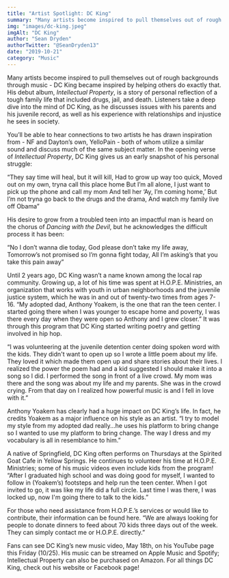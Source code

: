 ```yaml
---
title: "Artist Spotlight: DC King"
summary: "Many artists become inspired to pull themselves out of rough backgrounds through music - DC King became inspired"
img: "images/dc-king.jpeg"
imgAlt: "DC King"
author: "Sean Dryden"
authorTwitter: "@SeanDryden13"
date: "2019-10-21"
category: "Music"
---
```

Many artists become inspired to pull themselves out of rough backgrounds through music - DC King became inspired by helping others do exactly that. His debut album, *Intellectual Property*, is a story of personal reflection of a tough family life that included drugs, jail, and death. Listeners take a deep dive into the mind of DC King, as he discusses issues with his parents and his juvenile record, as well as his experience with relationships and injustice he sees in society.

You’ll be able to hear connections to two artists he has drawn inspiration from - NF and Dayton’s own, YelloPain - both of whom utilize a similar sound and discuss much of the same subject matter. In the opening verse of *Intellectual Property*, DC King gives us an early snapshot of his personal struggle:

“They say time will heal, but it will kill,
Had to grow up way too quick,
Moved out on my own, tryna call this place home
But I’m all alone,
I just want to pick up the phone and call my mom
And tell her ‘Ay, I’m coming home,’
But I’m not tryna go back to the drugs and the drama,
And watch my family live off Obama”

His desire to grow from a troubled teen into an impactful man is heard on the chorus of *Dancing with the Devil*, but he acknowledges the difficult process it has been:

“No I don’t wanna die today,
God please don’t take my life away,
Tomorrow’s not promised so I’m gonna fight today,
All I’m asking’s that you take this pain away”

Until 2 years ago, DC King wasn’t a name known among the local rap community. Growing up, a lot of his time was spent at H.O.P.E. Ministries, an organization that works with youth in urban neighborhoods and the juvenile justice system, which he was in and out of twenty-two times from ages 7-16. “My adopted dad, Anthony Yoakem, is the one that ran the teen center. I started going there when I was younger to escape home and poverty, I was there every day when they were open so Anthony and I grew closer.” It was through this program that DC King started writing poetry and getting involved in hip hop.

“I was volunteering at the juvenile detention center doing spoken word with the kids. They didn't want to open up so I wrote a little poem about my life. They loved it which made them open up and share stories about their lives. I realized the power the poem had and a kid suggested I should make it into a song so I did. I performed the song in front of a live crowd. My mom was there and the song was about my life and my parents. She was in the crowd crying. From that day on I realized how powerful music is and I fell in love with it.”

Anthony Yoakem has clearly had a huge impact on DC King’s life. In fact, he credits Yoakem as a major influence on his style as an artist. “I try to model my style from my adopted dad really...he uses his platform to bring change so I wanted to use my platform to bring change. The way I dress and my vocabulary is all in resemblance to him.”

A native of Springfield, DC King often performs on Thursdays at the Spirited Goat Cafe in Yellow Springs. He continues to volunteer his time at H.O.P.E. Ministries; some of his music videos even include kids from the program! “After I graduated high school and was doing good for myself, I wanted to follow in (Yoakem’s) footsteps and help run the teen center. When I got invited to go, it was like my life did a full circle. Last time I was there, I was locked up, now I'm going there to talk to the kids.”

For those who need assistance from H.O.P.E.’s services or would like to contribute, their information can be found here. “We are always looking for people to donate dinners to feed about 70 kids three days out of the week. They can simply contact me or H.O.P.E. directly.”

Fans can see DC King’s new music video, May 18th, on his YouTube page this Friday (10/25). His music can be streamed on Apple Music and Spotify; Intellectual Property can also be purchased on Amazon. For all things DC King, check out his website or Facebook page!

